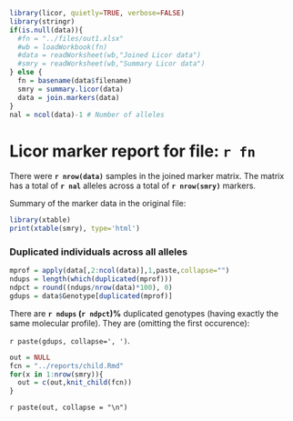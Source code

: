 
```r
library(licor, quietly=TRUE, verbose=FALSE)
library(stringr)
if(is.null(data)){
  #fn = "../files/out1.xlsx"
  #wb = loadWorkbook(fn)
  #data = readWorksheet(wb,"Joined Licor data")
  #smry = readWorksheet(wb,"Summary Licor data")
} else {
  fn = basename(data$filename)
  smry = summary.licor(data)
  data = join.markers(data)
}
nal = ncol(data)-1 # Number of alleles
```

Licor marker report for file: `r fn`
========================================================


There were **`r nrow(data)`** samples in the joined marker matrix. The matrix has a total of **`r nal`** alleles across a total of **`r nrow(smry)`** markers.

Summary of the marker data in the original file:

```r
library(xtable) 
print(xtable(smry), type='html') 
```

### Duplicated individuals across all alleles

```r

mprof = apply(data[,2:ncol(data)],1,paste,collapse="")
ndups = length(which(duplicated(mprof)))
ndpct = round((ndups/nrow(data)*100), 0)
gdups = data$Genotype[duplicated(mprof)]

```
There are **`r ndups` (`r ndpct`)%** duplicated genotypes (having exactly the same molecular profile). They are (omitting the first occurence): 

`r paste(gdups, collapse=', ')`.



```r
out = NULL
fcn = "../reports/child.Rmd"
for(x in 1:nrow(smry)){
  out = c(out,knit_child(fcn))
}
```

`r paste(out, collapse = "\n")`

